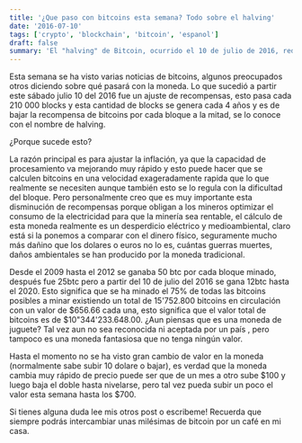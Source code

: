 ```yaml
---
title: '¿Que paso con bitcoins esta semana? Todo sobre el halving'
date: '2016-07-10'
tags: ['crypto', 'blockchain', 'bitcoin', 'espanol']
draft: false
summary: 'El "halving" de Bitcoin, ocurrido el 10 de julio de 2016, reduce la recompensa por bloque minado de 25 a 12.5 bitcoins cada 210,000 bloques, controlando la inflación y promoviendo la eficiencia energética.'
---
```


Esta semana se ha visto varias noticias de bitcoins, algunos preocupados otros diciendo sobre qué pasará con la moneda. Lo que sucedió a partir este sábado julio 10 del 2016 fue un ajuste de recompensas, esto pasa cada 210 000 blocks y esta cantidad de blocks se genera cada 4 años y es de bajar la recompensa de bitcoins por cada bloque a la mitad, se lo conoce con el nombre de halving.

¿Porque sucede esto?

La razón principal es para ajustar la inflación, ya que la capacidad de procesamiento va mejorando muy rápido y esto puede hacer que se calculen bitcoins en una velocidad exageradamente rapida que lo que realmente se necesiten aunque también esto se lo regula con la dificultad del bloque. Pero personalmente creo que es muy importante esta disminución de recompensas porque obligan a los mineros optimizar el consumo de la electricidad para que la minería sea rentable, el cálculo de esta moneda realmente es un desperdicio eléctrico y medioambiental, claro está si la ponemos a comparar con el dinero físico, seguramente mucho más dañino que los dolares o euros no lo es, cuántas guerras muertes, daños ambientales se han producido por la moneda tradicional.

Desde el 2009 hasta el 2012 se ganaba 50 btc por cada bloque minado, después fue 25btc pero a partir del 10 de julio del 2016 se gana 12btc hasta el 2020. Esto significa que se ha minado el 75% de todas las bitcoins posibles a minar existiendo un total de 15'752.800 bitcoins en circulación con un valor de \$656.66 cada una, esto significa que el valor total de bitcoins es de \$10"344'233.648.00. ¿Aun piensas que es una moneda de juguete? Tal vez aun no sea reconocida ni aceptada por un país , pero tampoco es una moneda fantasiosa que no tenga ningún valor.

Hasta el momento no se ha visto gran cambio de valor en la moneda (normalmente sabe subir 10 dolare o bajar), es verdad que la moneda cambia muy rápido de precio puede ser que de un mes a otro sube \$100 y luego baja el doble hasta nivelarse, pero tal vez pueda subir un poco el valor esta semana hasta los \$700.

Si tienes alguna duda lee mis otros post o escribeme! Recuerda que siempre podrás intercambiar unas milésimas de bitcoin por un café en mi casa.

&nbsp;
